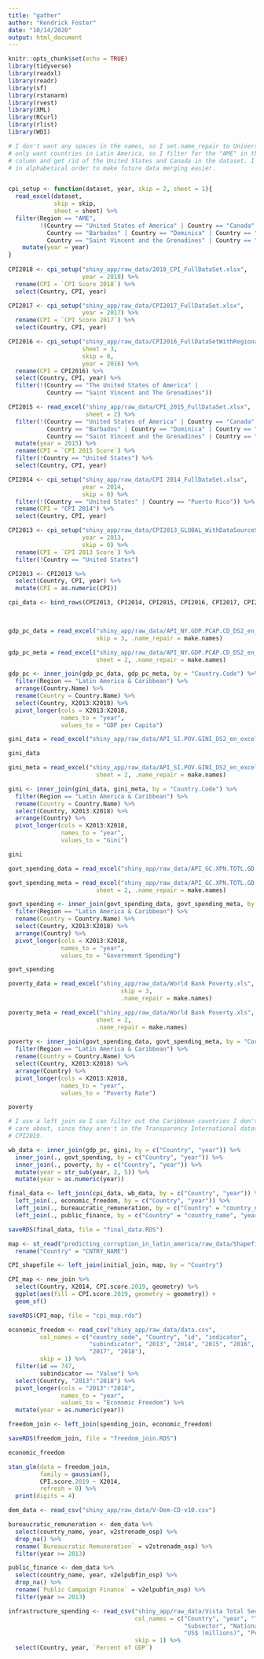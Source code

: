 ```yaml
---
title: "gather"
author: "Kendrick Foster"
date: "10/14/2020"
output: html_document
---
```


```r
knitr::opts_chunk$set(echo = TRUE)
library(tidyverse)
library(readxl)
library(readr)
library(sf)
library(rstanarm)
library(rvest)
library(XML)
library(RCurl)
library(rlist)
library(WDI)
```

```r

# I don't want any spaces in the names, so I set.name_repair to Universal. I
# only want countries in Latin America, so I filter for the "AME" in the Region
# column and get rid of the United States and Canada in the dataset. I arrange
# in alphabetical order to make future data merging easier.


cpi_setup <- function(dataset, year, skip = 2, sheet = 1){
  read_excel(dataset, 
             skip = skip, 
             sheet = sheet) %>%
  filter(Region == "AME", 
         !(Country == "United States of America" | Country == "Canada" | Country == "Bahamas" | 
           Country == "Barbados" | Country == "Dominica" | Country == "Grenada" | Country == "Saint Lucia" | 
           Country == "Saint Vincent and the Grenadines" | Country == "Trinidad and Tobago")) %>%
    mutate(year = year)
}
  
CPI2018 <- cpi_setup("shiny_app/raw_data/2018_CPI_FullDataSet.xlsx", 
                     year = 2018) %>%
  rename(CPI = `CPI Score 2018`) %>%
  select(Country, CPI, year)

CPI2017 <- cpi_setup("shiny_app/raw_data/CPI2017_FullDataSet.xlsx",
                     year = 2017) %>%
  rename(CPI = `CPI Score 2017`) %>%
  select(Country, CPI, year)

CPI2016 <- cpi_setup("shiny_app/raw_data/CPI2016_FullDataSetWithRegionalTables_200409_135127.xlsx", 
                     sheet = 3, 
                     skip = 0, 
                     year = 2016) %>%
  rename(CPI = CPI2016) %>%
  select(Country, CPI, year) %>%
  filter(!(Country == "The United States of America" | 
           Country == "Saint Vincent and The Grenadines"))

CPI2015 <- read_excel("shiny_app/raw_data/CPI_2015_FullDataSet.xlsx",
                      sheet = 2) %>%
  filter(!(Country == "United States of America" | Country == "Canada" | Country == "Bahamas" | 
           Country == "Barbados" | Country == "Dominica" | Country == "Grenada" | Country == "Saint Lucia" | 
           Country == "Saint Vincent and the Grenadines" | Country == "Trinidad and Tobago")) %>%
  mutate(year = 2015) %>%
  rename(CPI = `CPI 2015 Score`) %>%
  filter(!Country == "United States") %>%
  select(Country, CPI, year)

CPI2014 <- cpi_setup("shiny_app/raw_data/CPI 2014_FullDataSet.xlsx",
                     year = 2014, 
                     skip = 0) %>%
  filter(!(Country == "United States" | Country == "Puerto Rico")) %>%
  rename(CPI = "CPI 2014") %>%
  select(Country, CPI, year)

CPI2013 <- cpi_setup("shiny_app/raw_data/CPI2013_GLOBAL_WithDataSourceScores.xls",
                     year = 2013,
                     skip = 0) %>%
  rename(CPI = `CPI 2013 Score`) %>%
  filter(!Country == "United States")

CPI2013 <- CPI2013 %>%
  select(Country, CPI, year) %>%
  mutate(CPI = as.numeric(CPI))

cpi_data <- bind_rows(CPI2013, CPI2014, CPI2015, CPI2016, CPI2017, CPI2018)

  
``` 

```r

gdp_pc_data = read_excel("shiny_app/raw_data/API_NY.GDP.PCAP.CD_DS2_en_excel_v2_1495414.xls", 
                         skip = 3, .name_repair = make.names)

gdp_pc_meta = read_excel("shiny_app/raw_data/API_NY.GDP.PCAP.CD_DS2_en_excel_v2_1495414.xls", 
                         sheet = 2, .name_repair = make.names)

gdp_pc <- inner_join(gdp_pc_data, gdp_pc_meta, by = "Country.Code") %>%
  filter(Region == "Latin America & Caribbean") %>%
  arrange(Country.Name) %>%
  rename(Country = Country.Name) %>%
  select(Country, X2013:X2018) %>%
  pivot_longer(cols = X2013:X2018,
               names_to = "year",
               values_to = "GDP per Capita")

```

```r

gini_data = read_excel("shiny_app/raw_data/API_SI.POV.GINI_DS2_en_excel_v2_1495538 (1).xls", skip = 3, .name_repair = make.names)

gini_data

gini_meta = read_excel("shiny_app/raw_data/API_SI.POV.GINI_DS2_en_excel_v2_1495538 (1).xls", 
                         sheet = 2, .name_repair = make.names)

gini <- inner_join(gini_data, gini_meta, by = "Country.Code") %>%
  filter(Region == "Latin America & Caribbean") %>%
  rename(Country = Country.Name) %>%
  select(Country, X2013:X2018) %>%
  arrange(Country) %>%
  pivot_longer(cols = X2013:X2018,
               names_to = "year",
               values_to = "Gini")

gini

```

```r

govt_spending_data = read_excel("shiny_app/raw_data/API_GC.XPN.TOTL.GD.ZS_DS2_en_excel_v2_1563752.xls", skip = 3, .name_repair = make.names)

govt_spending_meta = read_excel("shiny_app/raw_data/API_GC.XPN.TOTL.GD.ZS_DS2_en_excel_v2_1563752.xls", 
                         sheet = 2, .name_repair = make.names)

govt_spending <- inner_join(govt_spending_data, govt_spending_meta, by = "Country.Code") %>%
  filter(Region == "Latin America & Caribbean") %>%
  rename(Country = Country.Name) %>%
  select(Country, X2013:X2018) %>%
  arrange(Country) %>%
  pivot_longer(cols = X2013:X2018,
               names_to = "year",
               values_to = "Government Spending")

govt_spending
```
```r

poverty_data = read_excel("shiny_app/raw_data/World Bank Poverty.xls", 
                                skip = 3, 
                                .name_repair = make.names)

poverty_meta = read_excel("shiny_app/raw_data/World Bank Poverty.xls", 
                         sheet = 2, 
                         .name_repair = make.names)
  
poverty <- inner_join(govt_spending_data, govt_spending_meta, by = "Country.Code") %>%
  filter(Region == "Latin America & Caribbean") %>%
  rename(Country = Country.Name) %>%
  select(Country, X2013:X2018) %>%
  arrange(Country) %>%
  pivot_longer(cols = X2013:X2018,
               names_to = "year",
               values_to = "Poverty Rate")

poverty

```



```r

# I use a left join so I can filter out the Caribbean countries I don't really
# care about, since they aren't in the Transparency International dataset in
# CPI2019.

wb_data <- inner_join(gdp_pc, gini, by = c("Country", "year")) %>%
  inner_join(., govt_spending, by = c("Country", "year")) %>%
  inner_join(., poverty, by = c("Country", "year")) %>%
  mutate(year = str_sub(year, 2, 5)) %>%
  mutate(year = as.numeric(year))

final_data <- left_join(cpi_data, wb_data, by = c("Country", "year")) %>%
  left_join(., economic_freedom, by = c("Country", "year")) %>%
  left_join(., bureaucratic_remuneration, by = c("Country" = "country_name", "year")) %>%
  left_join(., public_finance, by = c("Country" = "country_name", "year"))

saveRDS(final_data, file = "final_data.RDS")

map <- st_read("predicting_corruption_in_latin_america/raw_data/Shapefile") %>%
  rename("Country" = "CNTRY_NAME")

CPI_shapefile <- left_join(initial_join, map, by = "Country")

```

```r

CPI_map <- new_join %>%
  select(Country, X2014, CPI.score.2019, geometry) %>%
  ggplot(aes(fill = CPI.score.2019, geometry = geometry)) +
  geom_sf()

saveRDS(CPI_map, file = "cpi_map.rds")
```

```r

economic_freedom <- read_csv("shiny_app/raw_data/data.csv",
         col_names = c("country_code", "Country", "id", "indicator", 
                       "subindicator", "2013", "2014", "2015", "2016", 
                       "2017", "2018"),
         skip = 1) %>%
  filter(id == 747,
         subindicator == "Value") %>%
  select(Country, "2013":"2018") %>%
  pivot_longer(cols = "2013":"2018",
               names_to = "year", 
               values_to = "Economic Freedom") %>%
  mutate(year = as.numeric(year))

freedom_join <- left_join(spending_join, economic_freedom)

saveRDS(freedom_join, file = "freedom_join.RDS")

economic_freedom

```

```r

stan_glm(data = freedom_join, 
         family = gaussian(),
         CPI.score.2019 ~ X2014,
         refresh = 0) %>%
  print(digits = 4)

```

```r

dem_data <- read_csv("shiny_app/raw_data/V-Dem-CD-v10.csv")

bureaucratic_remuneration <- dem_data %>%
  select(country_name, year, v2strenadm_osp) %>%
  drop_na() %>%
  rename(`Bureaucratic Remuneration` = v2strenadm_osp) %>%
  filter(year >= 2013)

public_finance <- dem_data %>%
  select(country_name, year, v2elpubfin_osp) %>%
  drop_na() %>%
  rename(`Public Campaign Finance` = v2elpubfin_osp) %>%
  filter(year >= 2013)

```
```r

infrastructure_spending <- read_csv("shiny_app/raw_data/Vista Total Sectores.csv",
                                    col_names = c("Country", "year", "Type", "Sector",
                                                  "Subsector", "National Currency (Millions)", 
                                                  "US$ (millions)", "Percent of GDP"),
                                    skip = 1) %>%
  select(Country, year, `Percent of GDP`)



```

